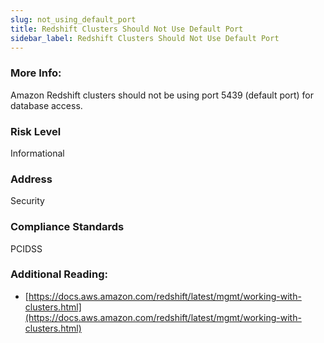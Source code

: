 ```yaml
---
slug: not_using_default_port
title: Redshift Clusters Should Not Use Default Port
sidebar_label: Redshift Clusters Should Not Use Default Port
---
```


### More Info:

Amazon Redshift clusters should not be using port 5439 (default port) for database access.

### Risk Level

Informational

### Address

Security

### Compliance Standards

PCIDSS

### Additional Reading:

- [https://docs.aws.amazon.com/redshift/latest/mgmt/working-with-clusters.html](https://docs.aws.amazon.com/redshift/latest/mgmt/working-with-clusters.html) 


